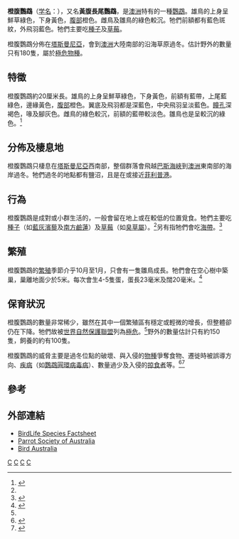 {{Speciesbox
| taxon = Neophema chrysogaster
| binomial_authority = ([[約翰·萊瑟姆|Latham]], 1790)
| status = CR
| status_system = iucn3.1
| status_ref = <ref name=IUCN>{{IUCN2009|assessors=BirdLife International|year=2008|id=142519|title=Neophema chrysogaster|downloaded=2009-06-09}}</ref>
| image = Neophema chrysogaster male - Melaleuca.jpg
| trend = down
}}
'''橙腹鸚鵡'''（[[学名|学名]]：''{{lang|la|Neophema chrysogaster}}''），又名'''黃腹長尾鸚鵡'''，是[[澳洲|澳洲]]特有的一種[[鸚鵡|鸚鵡]]。雄鳥的上身呈鮮草綠色，下身黃色，[[腹部|腹部]]橙色。雌鳥及雛鳥的綠色較沉。牠們前額都有藍色斑紋，外飛羽藍色。牠們主要吃[[種子|種子]]及[[草莓|草莓]]。

橙腹鸚鵡分佈在[[塔斯曼尼亞|塔斯曼尼亞]]，會到[[澳洲|澳洲]]大陸南部的沿海草原過冬。估計野外的數量只有180隻，屬於[[極危物種|極危物種]]。

==特徵==
橙腹鸚鵡約20厘米長。雄鳥的上身呈鮮草綠色，下身黃色，前額有藍帶，上尾藍綠色，邊緣黃色，[[腹部|腹部]]橙色。翼底及飛羽都是深藍色，中央飛羽呈淡藍色。[[瞳孔|瞳孔]]深褐色，喙及腳灰色。雌鳥的綠色較沉，前額的藍帶較淡色。雛鳥也是呈較沉的綠色。<ref name ="Forshaw">{{Cite book en|author=Forshaw, Joseph M. & Cooper, William T.|year=1978|title=Parrots of the World|edition=2nd ed.|publisher=Landsdowne Editions|location=Melbourne, Australia|id=ISBN 0-7018-0690-7}}</ref>

==分佈及棲息地==
橙腹鸚鵡只棲息在[[塔斯曼尼亞|塔斯曼尼亞]]西南部，整個群落會飛越[[巴斯海峽|巴斯海峽]]到[[澳洲|澳洲]]東南部的海岸過冬。牠們過冬的地點都有鹽沼，且是在或接近[[菲利普港|菲利普港]]。

==行為==
橙腹鸚鵡是成對或小群生活的，一般會留在地上或在較低的位置覓食。牠們主要吃[[種子|種子]]（如[[藍灰濱藜|藍灰濱藜]]及[[南方鹼蓮|南方鹼蓮]]）及[[草莓|草莓]]（如[[臭草屬|臭草屬]]）。<ref name=Forshaw/>另有指牠們會吃[[海帶|海帶]]。<ref>{{cite journal en|author=Hinsby KB|title=The Orange-bellied Parakeet|journal=Emu|volume=47|pages=67-68|date=1947}}</ref>

==繁殖==
橙腹鸚鵡的[[繁殖|繁殖]]季節介乎10月至1月，只會有一隻雛鳥成長。牠們會在空心樹中築巢，巢離地面少於5米。每次會生4-5隻蛋，蛋長23毫米及闊20毫米。<ref>{{cite book en|last=Beruldsen|first=G|title=Australian Birds: Their Nests and Eggs|publisher=self|date=2003|location=Kenmore Hills, Qld|pages=251-52|isbn=0-646-42798-9}}</ref>

==保育狀況==
橙腹鸚鵡的數量非常稀少，雖然在其中一個繁殖區有穩定或輕微的增長，但整體卻仍在下降。牠們故被[[世界自然保護聯盟|世界自然保護聯盟]]列為[[極危|極危]]。<ref name=IUCN/>野外的數量估計只有約150隻，飼養的約有100隻。

橙腹鸚鵡的威脅主要是過冬位點的破壞、與入侵的[[物種|物種]]爭奪食物、遷徙時被誤導方向、[[疾病|疾病]]（如[[鸚鵡圓環病毒病|鸚鵡圓環病毒病]]）、數量過少及入侵的[[掠食者|掠食者]]等。<ref name=BrouwerGarnett>{{Cite book en|author=Brouwer, J. and Garnett, S. (eds.)|year=1990|title=Threatened Birds of Australia.  An Annotated List.  RAOU Report Number 68|publisher=Royal Australian Ornithologist Union and Australian National Parks and Wildlife Service}}</ref><ref name=Garnett1992>{{Cite book en|author=Garnett, S. T. (ed.)|year=1992|title=Threatened and Extinct Birds of Australia.  RAOU Report Number 82|publisher=Royal Australian Ornithologist Union and Australian National Parks and Wildlife Service}}</ref>

==參考==
{{Reflist}}

==外部連結==
* [http://www.birdlife.org/datazone/species/index.html?action=SpcHTMDetails.asp&sid=1485&m=0 BirdLife Species Factsheet] {{Wayback|url=http://www.birdlife.org/datazone/species/index.html?action=SpcHTMDetails.asp&sid=1485&m=0 |date=20090103061937 }}
* [https://web.archive.org/web/20090720102440/http://www.parrotsociety.org.au/articles/art_015.htm Parrot Society of Australia]
* [http://www.birdsaustralia.com.au/obp Bird Australia]{{dead link|date=2018年1月 |bot=InternetArchiveBot |fix-attempted=yes }}
{{Taxonbar|from=Q1071681}}

[[Category:寬尾鸚鵡族|C]]
[[Category:_橙腹鹦鹉属|C]]
[[Category:澳大利亞鳥類|C]]
[[Category:_1790年描述的鸟类|C]]